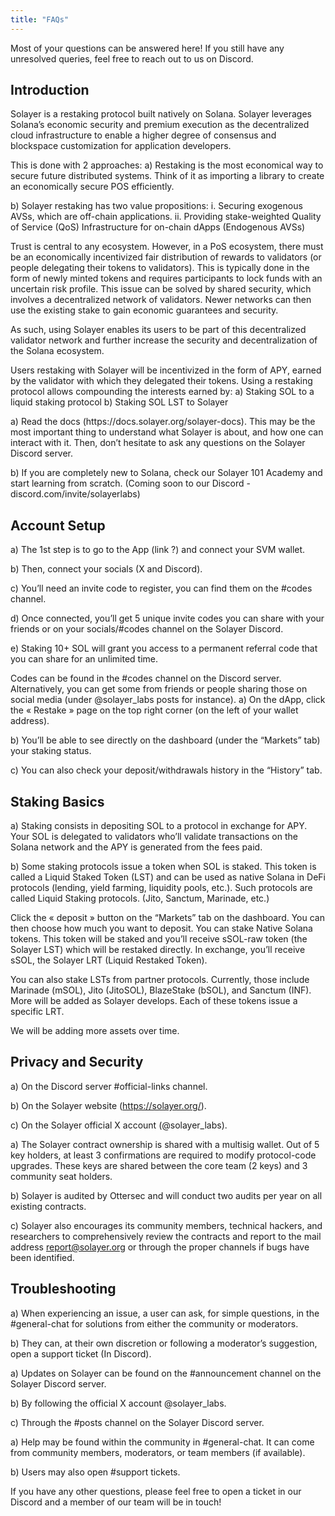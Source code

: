 ```yaml
---
title: "FAQs"
---
```


Most of your questions can be answered here! If you still have any unresolved queries, feel free to reach out to us on Discord.

## Introduction

<Accordion title="What is Solayer?">
  Solayer is a restaking protocol built natively on Solana. Solayer leverages Solana’s economic security and premium execution as the decentralized cloud infrastructure to enable a higher degree of consensus and blockspace customization for application developers.

  This is done with 2 approaches:
  a) Restaking is the most economical way to secure future distributed systems. Think of it as importing a library to create an economically secure POS efficiently.
  
  b) Solayer restaking has two value propositions:
  i. Securing exogenous AVSs, which are off-chain applications.
  ii. Providing stake-weighted Quality of Service (QoS) Infrastructure for on-chain dApps (Endogenous AVSs)
</Accordion>

<Accordion title="Why should I use Solayer?">
  Trust is central to any ecosystem. However, in a PoS ecosystem, there must be an economically incentivized fair distribution of rewards to validators (or people delegating their tokens to validators). This is typically done in the form of newly minted tokens and requires participants to lock funds with an uncertain risk profile. This issue can be solved by shared security, which involves a decentralized network of validators. Newer networks can then use the existing stake to gain economic guarantees and security.

  As such, using Solayer enables its users to be part of this decentralized validator network and further increase the security and decentralization of the Solana ecosystem.

  Users restaking with Solayer will be incentivized in the form of APY, earned by the validator with which they delegated their tokens. Using a restaking protocol allows compounding the interests earned by:
  a) Staking SOL to a liquid staking protocol
  b) Staking SOL LST to Solayer
</Accordion>

<Accordion title="How do I get started with Solayer?">
  a) Read the docs (https://docs.solayer.org/solayer-docs). This may be the most important thing to understand what Solayer is about, and how one can interact with it. Then, don’t hesitate to ask any questions on the Solayer Discord server.

  b) If you are completely new to Solana, check our Solayer 101 Academy and start learning from scratch. (Coming soon to our Discord - discord.com/invite/solayerlabs)
</Accordion>

## Account Setup

<Accordion title="How do I create a Solayer account?">
  a) The 1st step is to go to the App (link ?) and connect your SVM wallet.

  b) Then, connect your socials (X and Discord).

  c) You’ll need an invite code to register, you can find them on the #codes channel.

  d) Once connected, you’ll get 5 unique invite codes you can share with your friends or on your socials/#codes channel on the Solayer Discord.

  e) Staking 10+ SOL will grant you access to a permanent referral code that you can share for an unlimited time.
</Accordion>

<Accordion title="How to get Solayer Codes?">
  Codes can be found in the #codes channel on the Discord server. Alternatively, you can get some from friends or people sharing those on social media (under @solayer_labs posts for instance).
</Accordion>

<Accordion title="How to check my staking status?">
  a) On the dApp, click the « Restake » page on the top right corner (on the left of your wallet address).

  b) You’ll be able to see directly on the dashboard (under the “Markets” tab) your staking status.

  c) You can also check your deposit/withdrawals history in the “History” tab.
</Accordion>

## Staking Basics

<Accordion title="What is staking?">
  a) Staking consists in depositing SOL to a protocol in exchange for APY. Your SOL is delegated to validators who’ll validate transactions on the Solana network and the APY is generated from the fees paid.

  b) Some staking protocols issue a token when SOL is staked. This token is called a Liquid Staked Token (LST) and can be used as native Solana in DeFi protocols (lending, yield farming, liquidity pools, etc.). Such protocols are called Liquid Staking protocols. (Jito, Sanctum, Marinade, etc.)
</Accordion>

<Accordion title="How do I start staking with Solayer?">
  Click the « deposit » button on the “Markets” tab on the dashboard. You can then choose how much you want to deposit.
</Accordion>

<Accordion title="What assets can I stake with Solayer?">
  You can stake Native Solana tokens. This token will be staked and you’ll receive sSOL-raw token (the Solayer LST) which will be restaked directly. In exchange, you’ll receive sSOL, the Solayer LRT (Liquid Restaked Token).

  You can also stake LSTs from partner protocols. Currently, those include Marinade (mSOL), Jito (JitoSOL), BlazeStake (bSOL), and Sanctum (INF). More will be added as Solayer develops. Each of these tokens issue a specific LRT.

  We will be adding more assets over time.
</Accordion>

## Privacy and Security

<Accordion title="Where can I find verified Solayer links?">
  a) On the Discord server #official-links channel.

  b) On the Solayer website (https://solayer.org/).

  c) On the Solayer official X account (@solayer_labs).
</Accordion>

<Accordion title="How are Solayer staking pools/users protected?">
  a) The Solayer contract ownership is shared with a multisig wallet. Out of 5 key holders, at least 3 confirmations are required to modify protocol-code upgrades. These keys are shared between the core team (2 keys) and 3 community seat holders.

  b) Solayer is audited by Ottersec and will conduct two audits per year on all existing contracts.

  c) Solayer also encourages its community members, technical hackers, and researchers to comprehensively review the contracts and report to the mail address report@solayer.org or through the proper channels if bugs have been identified.
</Accordion>

## Troubleshooting

<Accordion title="What should I do if I'm experiencing issues?">
  a) When experiencing an issue, a user can ask, for simple questions, in the #general-chat for solutions from either the community or moderators.

  b) They can, at their own discretion or following a moderator’s suggestion, open a support ticket (In Discord).
</Accordion>

<Accordion title="Where can I get updates about Solayer?">
  a) Updates on Solayer can be found on the #announcement channel on the Solayer Discord server.

  b) By following the official X account @solayer_labs.

  c) Through the #posts channel on the Solayer Discord server.
</Accordion>

<Accordion title="Where can I find more help if I need it?">
  a) Help may be found within the community in #general-chat. It can come from community members, moderators, or team members (if available).

  b) Users may also open #support tickets.
</Accordion>

If you have any other questions, please feel free to open a ticket in our Discord and a member of our team will be in touch!
